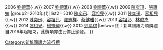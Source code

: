 {{NavboxV2
|name    = 新城國語力全球最受歡迎至尊歌手
|title   = [[新城國語力頒獎禮]]全球最受歡迎至尊歌手
|titlestyle = background: #FFDBC1
|groupstyle = background: #FFDBC1
|group1=2000年代
|list1= {{nowrap begin}}
2005 [[劉德華]]{{.w}}
2006 [[劉德華]]{{.w}}
2007 [[劉德華]]{{.w}}
2008 [[劉德華]]{{.w}}
2009 [[陳奕迅]]、[[張惠妹]]
{{nowrap end}}
|group2=2010年代
|list2= {{nowrap begin}}
2010 [[陳奕迅]]、[[容祖兒]]{{.w}}
2011 [[陳奕迅]]、[[容祖兒]]{{.w}}
2012 [[陳奕迅]]、[[容祖兒]]、[[羅志祥]]、[[蔡健雅]]{{.w}}
2013 [[容祖兒]]、[[林俊杰]]{{.w}}
2014 [[容祖兒]]、[[楊宗緯]]{{.w}}
2015 [[鄧紫棋]]
{{nowrap end}}
|below=註：新城國語力頒獎禮自2016年起結束，此獎項亦由此停止頒發。
}}<noinclude>
[[Category:新城國語力流行榜]]
</noinclude>